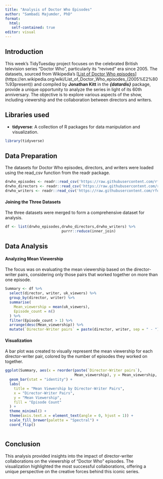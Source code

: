 ```yaml
---
title: "Analysis of Doctor Who Episodes"
author: "Sambadi Majumder, PhD"
format: 
  html:
   self-contained: true
editor: visual
---
```


## Introduction

This week's TidyTuesday project focuses on the celebrated British television series "Doctor Who", particularly its "revived" era since 2005. The datasets, sourced from Wikipedia's \[[List of Doctor Who episodes](https://en.wikipedia.org/wiki/List_of_Doctor_Who_episodes_(2005%E2%80%93present)%5B)\](https://en.wikipedia.org/wiki/List_of_Doctor_Who_episodes\_(2005%E2%80%93present)) and compiled by **Jonathan Kitt** in the ***{datardis}*** package, provide a unique opportunity to analyze the series in light of its 60th anniversary. The objective is to explore various aspects of the show, including viewership and the collaboration between directors and writers.

## Libraries used

-   **tidyverse**: A collection of R packages for data manipulation and visualization.

```r

library(tidyverse)

```

## Data Preparation

The datasets for Doctor Who episodes, directors, and writers were loaded using the read_csv function from the readr package.

```r
drwho_episodes <- readr::read_csv('https://raw.githubusercontent.com/rfordatascience/tidytuesday/master/data/2023/2023-11-28/drwho_episodes.csv')
drwho_directors <- readr::read_csv('https://raw.githubusercontent.com/rfordatascience/tidytuesday/master/data/2023/2023-11-28/drwho_directors.csv')
drwho_writers <- readr::read_csv('https://raw.githubusercontent.com/rfordatascience/tidytuesday/master/data/2023/2023-11-28/drwho_writers.csv')

```

#### **Joining the Three Datasets**

The three datasets were merged to form a comprehensive dataset for analysis.

```r

df <- list(drwho_episodes,drwho_directors,drwho_writers) %>%
                          purrr::reduce(inner_join)

```

## Data Analysis

#### **Analyzing Mean Viewership**

The focus was on evaluating the mean viewership based on the director-writer pairs, considering only those pairs that worked together on more than one episode.

```r

Summary <- df %>%
  select(director, writer, uk_viewers) %>%
  group_by(director, writer) %>%
  summarise(
    Mean_viewership = mean(uk_viewers),
    Episode_count = n()
  ) %>%
  filter(Episode_count > 1) %>%
  arrange(desc(Mean_viewership)) %>%
  mutate(`Director-Writer pairs` = paste(director, writer, sep = " - "))

```

#### Visualization

A bar plot was created to visually represent the mean viewership for each director-writer pair, colored by the number of episodes they worked on together.

```r

ggplot(Summary, aes(x = reorder(paste(`Director-Writer pairs`), 
                                Mean_viewership), y = Mean_viewership, fill = as.factor(Episode_count))) +
  geom_bar(stat = "identity") +
  labs(
    title = "Mean Viewership by Director-Writer Pairs",
    x = "Director-Writer Pairs",
    y = "Mean Viewership",
    fill = "Episode Count"
  ) +
  theme_minimal() +
  theme(axis.text.x = element_text(angle = 0, hjust = 1)) +
  scale_fill_brewer(palette = "Spectral") +
  coord_flip()



```

## Conclusion

This analysis provided insights into the impact of director-writer collaborations on the viewership of "Doctor Who" episodes. The visualization highlighted the most successful collaborations, offering a unique perspective on the creative forces behind this iconic series.
